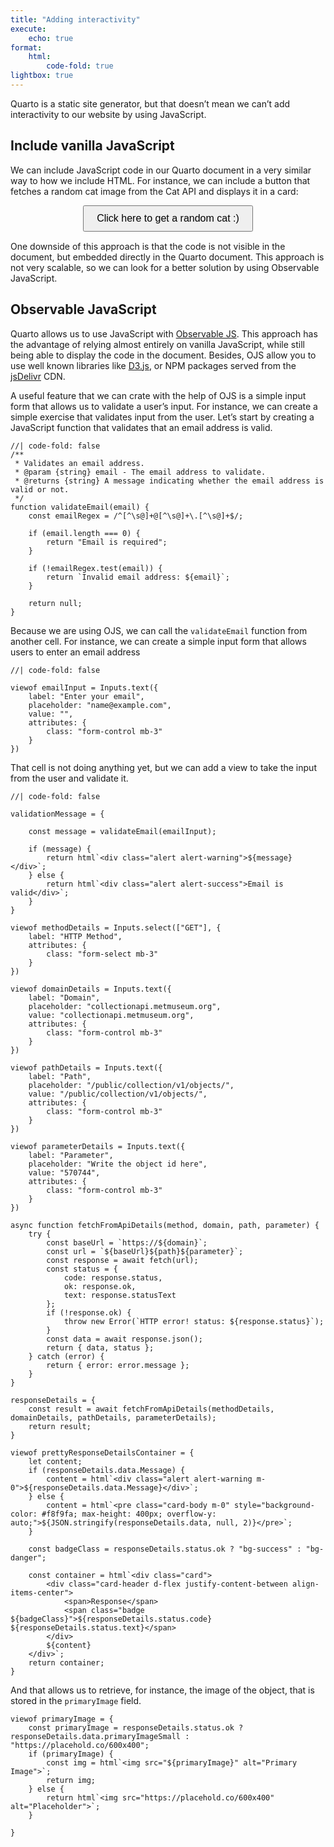 ```yaml
---
title: "Adding interactivity"
execute:
    echo: true
format:
    html:
        code-fold: true
lightbox: true
---
```


Quarto is a static site generator, but that doesn't mean we can't add interactivity to our website by using JavaScript. 

## Include vanilla JavaScript

We can include JavaScript code in our Quarto document in a very similar way to how we include HTML. For instance, we can include a button that fetches a random cat image from the Cat API and displays it in a card:

::: {#cat-container .cell-html}
<script>
/* This function fetches a random cat image from the Cat API and displays it in a card.
    It first fetches a random cat image from the Cat API, then fetches the detailed information about the cat,
    and finally displays the image and information in a card.
*/
window.getRandomCat = async function () {
    
    const response = await fetch("https://api.thecatapi.com/v1/images/search?size=med&mime_types=jpg&format=json&has_breeds=true&order=RANDOM&page=0&limit=1");
    if (!response.ok) throw new Error("Failed to fetch random cat.");
    const data = await response.json();

    const cat = data[0];
    const cat_id = cat.id;

    const cat_detailed_info = await fetch(`https://api.thecatapi.com/v1/images/${cat_id}`);
    const cat_detailed_info_json = await cat_detailed_info.json();

    // Safely access items that might be undefined or empty
    const breed = cat_detailed_info_json.breeds && cat_detailed_info_json.breeds.length > 0 ? cat_detailed_info_json.breeds[0].name : "Unknown";
    const description = cat_detailed_info_json.breeds && cat_detailed_info_json.breeds.length > 0 ? cat_detailed_info_json.breeds[0].description : "Unknown";

    document.getElementById("cat-image").innerHTML = `
        <div class="card" style="max-width: 300px; margin: 15px auto;">
            <img src="${cat.url}" class="card-img-top" alt="Random Cat">
            <div class="card-body">
                <h5 class="card-title">Breed: ${breed}</h5>
                <p class="card-text">${description}</p>
            </div>
        </div>
        <div class="text-center">
            <p>Cute, isn't it?</p>
        </div>
    `;
};

</script>

<!-- Button to fetch and display a random cat -->
<button onclick="getRandomCat()" class="btn btn-primary" style="padding: 10px 20px; font-size: 16px; display: block; margin: 0 auto;">Click here to get a random cat :)</button>

<!-- Container to display the cat image and information -->
<div id="cat-image" style="margin-top: 15px;"></div>
:::

One downside of this approach is that the code is not visible in the document, but embedded directly in the Quarto document. This approach is not very scalable, so we can look for a better solution by using Observable JavaScript.

## Observable JavaScript

Quarto allows us to use JavaScript with [Observable JS](https://observablehq.com/@observablehq/observable-javascript). This approach has the advantage of relying almost entirely on vanilla JavaScript, while still being able to display the code in the document. Besides, OJS allow you to use well known libraries like [D3.js](https://d3js.org/), or NPM packages served from the [jsDelivr](https://www.jsdelivr.com/) CDN.


A useful feature that we can crate with the help of OJS is a simple input form that allows us to validate a user's input. For instance, we can create a simple exercise that validates input from the user. Let's start by creating a JavaScript function that validates that an email address is valid.

```ojs
//| code-fold: false
/**
 * Validates an email address.
 * @param {string} email - The email address to validate.
 * @returns {string} A message indicating whether the email address is valid or not.
 */
function validateEmail(email) {
    const emailRegex = /^[^\s@]+@[^\s@]+\.[^\s@]+$/;
    
    if (email.length === 0) {
        return "Email is required";
    }

    if (!emailRegex.test(email)) {
        return `Invalid email address: ${email}`;
    }

    return null;
}

```

Because we are using OJS, we can call the `validateEmail` function from another cell. For instance, we can create a simple input form that allows users to enter an email address

```ojs
//| code-fold: false

viewof emailInput = Inputs.text({
    label: "Enter your email",
    placeholder: "name@example.com",
    value: "",
    attributes: {
        class: "form-control mb-3"
    }
})

```

That cell is not doing anything yet, but we can add a view to take the input from the user and validate it.

```ojs
//| code-fold: false

validationMessage = {

    const message = validateEmail(emailInput);

    if (message) {
        return html`<div class="alert alert-warning">${message}</div>`;
    } else {
        return html`<div class="alert alert-success">Email is valid</div>`;
    }
}

```



```ojs

viewof methodDetails = Inputs.select(["GET"], {
    label: "HTTP Method",
    attributes: {
        class: "form-select mb-3"
    }
})

viewof domainDetails = Inputs.text({
    label: "Domain",
    placeholder: "collectionapi.metmuseum.org",
    value: "collectionapi.metmuseum.org",
    attributes: {
        class: "form-control mb-3"
    }
})

viewof pathDetails = Inputs.text({
    label: "Path",
    placeholder: "/public/collection/v1/objects/",
    value: "/public/collection/v1/objects/",
    attributes: {
        class: "form-control mb-3"
    }
})

viewof parameterDetails = Inputs.text({
    label: "Parameter",
    placeholder: "Write the object id here",
    value: "570744",
    attributes: {
        class: "form-control mb-3"
    }
})

async function fetchFromApiDetails(method, domain, path, parameter) {
    try {
        const baseUrl = `https://${domain}`;
        const url = `${baseUrl}${path}${parameter}`;
        const response = await fetch(url);
        const status = {
            code: response.status,
            ok: response.ok,
            text: response.statusText
        };
        if (!response.ok) {
            throw new Error(`HTTP error! status: ${response.status}`);
        }
        const data = await response.json();
        return { data, status };
    } catch (error) {
        return { error: error.message };
    }
}

responseDetails = {
    const result = await fetchFromApiDetails(methodDetails, domainDetails, pathDetails, parameterDetails);
    return result;
}

viewof prettyResponseDetailsContainer = {
    let content;
    if (responseDetails.data.Message) {
        content = html`<div class="alert alert-warning m-0">${responseDetails.data.Message}</div>`;
    } else {
        content = html`<pre class="card-body m-0" style="background-color: #f8f9fa; max-height: 400px; overflow-y: auto;">${JSON.stringify(responseDetails.data, null, 2)}</pre>`;
    }

    const badgeClass = responseDetails.status.ok ? "bg-success" : "bg-danger";

    const container = html`<div class="card">
        <div class="card-header d-flex justify-content-between align-items-center">
            <span>Response</span>
            <span class="badge ${badgeClass}">${responseDetails.status.code} ${responseDetails.status.text}</span>
        </div>
        ${content}
    </div>`;
    return container;
}
```

And that allows us to retrieve, for instance, the image of the object, that is stored in the `primaryImage` field.

```ojs
viewof primaryImage = {
    const primaryImage = responseDetails.status.ok ? responseDetails.data.primaryImageSmall : "https://placehold.co/600x400";
    if (primaryImage) {
        const img = html`<img src="${primaryImage}" alt="Primary Image">`;
        return img;
    } else {
        return html`<img src="https://placehold.co/600x400" alt="Placeholder">`;
    }

}
```